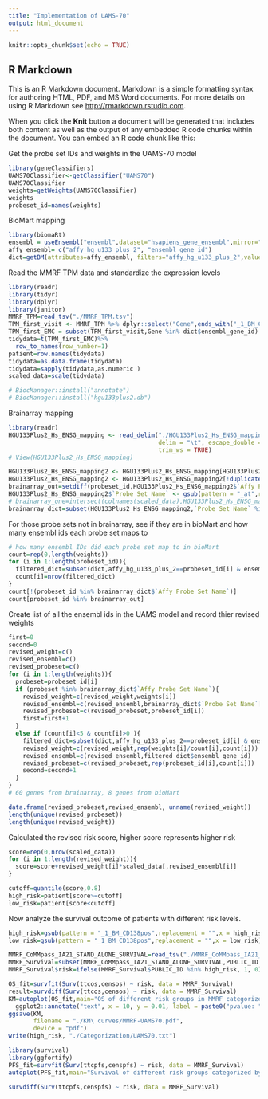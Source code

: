 ```yaml
---
title: "Implementation of UAMS-70"
output: html_document
---
```


```r
knitr::opts_chunk$set(echo = TRUE)
```

## R Markdown

This is an R Markdown document. Markdown is a simple formatting syntax for authoring HTML, PDF, and MS Word documents. For more details on using R Markdown see <http://rmarkdown.rstudio.com>.

When you click the **Knit** button a document will be generated that includes both content as well as the output of any embedded R code chunks within the document. You can embed an R code chunk like this:

Get the probe set IDs and weights in the UAMS-70 model
```r
library(geneClassifiers)
UAMS70Classifier<-getClassifier("UAMS70")
UAMS70Classifier
weights=getWeights(UAMS70Classifier)
weights
probeset_id=names(weights)
```
BioMart mapping
```r
library(biomaRt) 
ensembl = useEnsembl("ensembl",dataset="hsapiens_gene_ensembl",mirror="www") 
affy_ensembl= c("affy_hg_u133_plus_2", "ensembl_gene_id")
dict=getBM(attributes=affy_ensembl, filters="affy_hg_u133_plus_2",values = probeset_id, mart = ensembl)
```

Read the MMRF TPM data and standardize the expression levels
```r
library(readr)
library(tidyr)
library(dplyr)
library(janitor)
MMRF_TPM=read_tsv("./MMRF_TPM.tsv")
TPM_first_visit <- MMRF_TPM %>% dplyr::select("Gene",ends_with("_1_BM_CD138pos"))
TPM_first_EMC = subset(TPM_first_visit,Gene %in% dict$ensembl_gene_id)
tidydata=t(TPM_first_EMC)%>%
  row_to_names(row_number=1)
patient=row.names(tidydata)
tidydata=as.data.frame(tidydata)
tidydata=sapply(tidydata,as.numeric )
scaled_data=scale(tidydata)
```

```r
# BiocManager::install("annotate")
# BiocManager::install("hgu133plus2.db")
```


Brainarray mapping
```r
library(readr)
HGU133Plus2_Hs_ENSG_mapping <- read_delim("./HGU133Plus2_Hs_ENSG_mapping.txt", 
                                          delim = "\t", escape_double = FALSE, 
                                          trim_ws = TRUE)
# View(HGU133Plus2_Hs_ENSG_mapping)

HGU133Plus2_Hs_ENSG_mapping2 <- HGU133Plus2_Hs_ENSG_mapping[HGU133Plus2_Hs_ENSG_mapping$`Affy Probe Set Name` %in% probeset_id,c(1,7)]
HGU133Plus2_Hs_ENSG_mapping2 <- HGU133Plus2_Hs_ENSG_mapping2[!duplicated(HGU133Plus2_Hs_ENSG_mapping2),]
brainarray_out=setdiff(probeset_id,HGU133Plus2_Hs_ENSG_mapping2$`Affy Probe Set Name`) # not in brainarray, try bioMart
HGU133Plus2_Hs_ENSG_mapping2$`Probe Set Name` <- gsub(pattern = "_at",replacement = "",x = HGU133Plus2_Hs_ENSG_mapping2$`Probe Set Name`)
# brainarray_one=intersect(colnames(scaled_data),HGU133Plus2_Hs_ENSG_mapping2$`Probe Set Name`) 
brainarray_dict=subset(HGU133Plus2_Hs_ENSG_mapping2,`Probe Set Name` %in% colnames(scaled_data))# in TPM and have one ensembl to one probe set in brainarray
```

For those probe sets not in brainarray, see if they are in bioMart and how many ensembl ids each probe set maps to
```r
# how many ensembl IDs did each probe set map to in bioMart
count=rep(0,length(weights))
for (i in 1:length(probeset_id)){
  filtered_dict=subset(dict,affy_hg_u133_plus_2==probeset_id[i] & ensembl_gene_id %in% colnames(scaled_data))
  count[i]=nrow(filtered_dict)
}
count[!(probeset_id %in% brainarray_dict$`Affy Probe Set Name`)]
count[probeset_id %in% brainarray_out]
```

Create list of all the ensembl ids in the UAMS model and record thier revised weights
```r
first=0
second=0
revised_weight=c()
revised_ensembl=c()
revised_probeset=c()
for (i in 1:length(weights)){
  probeset=probeset_id[i]
  if (probeset %in% brainarray_dict$`Affy Probe Set Name`){
    revised_weight=c(revised_weight,weights[i])
    revised_ensembl=c(revised_ensembl,brainarray_dict$`Probe Set Name`[brainarray_dict$`Affy Probe Set Name`==probeset])
    revised_probeset=c(revised_probeset,probeset_id[i])
    first=first+1
  }
  else if (count[i]<5 & count[i]>0 ){
    filtered_dict=subset(dict,affy_hg_u133_plus_2==probeset_id[i] & ensembl_gene_id %in% colnames(scaled_data))
    revised_weight=c(revised_weight,rep(weights[i]/count[i],count[i])) # take the average of multiple ensembl genes mapping to the same probe set
    revised_ensembl=c(revised_ensembl,filtered_dict$ensembl_gene_id)
    revised_probeset=c(revised_probeset,rep(probeset_id[i],count[i]))
    second=second+1
  }
}
# 60 genes from brainarray, 8 genes from bioMart
```

```r
data.frame(revised_probeset,revised_ensembl, unname(revised_weight))
length(unique(revised_probeset))
length(unique(revised_weight))
```
Calculated the revised risk score, higher score represents higher risk
```r
score=rep(0,nrow(scaled_data))
for (i in 1:length(revised_weight)){
  score=score+revised_weight[i]*scaled_data[,revised_ensembl[i]]
}
```

```r
cutoff=quantile(score,0.8)
high_risk=patient[score>=cutoff]
low_risk=patient[score<cutoff]
```


Now analyze the survival outcome of patients with different risk levels.
```r
high_risk=gsub(pattern = "_1_BM_CD138pos",replacement = "",x = high_risk)
low_risk=gsub(pattern = "_1_BM_CD138pos",replacement = "",x = low_risk)
```

```r
MMRF_CoMMpass_IA21_STAND_ALONE_SURVIVAL=read_tsv("./MMRF_CoMMpass_IA21_STAND_ALONE_SURVIVAL.tsv")
MMRF_Survival=subset(MMRF_CoMMpass_IA21_STAND_ALONE_SURVIVAL,PUBLIC_ID %in% high_risk | PUBLIC_ID %in% low_risk)
MMRF_Survival$risk=ifelse(MMRF_Survival$PUBLIC_ID %in% high_risk, 1, 0) #risk=1 represents high risk
```

```r
OS_fit=survfit(Surv(ttcos,censos) ~ risk, data = MMRF_Survival)
result=survdiff(Surv(ttcos,censos) ~ risk, data = MMRF_Survival)
KM=autoplot(OS_fit,main="OS of different risk groups in MMRF categorized by UAMS-70")+
  ggplot2::annotate("text", x = 10, y = 0.01, label = paste0("pvalue: ", sprintf("%.2e", result$pvalue)) , size = 3, hjust = 0)
ggsave(KM, 
       filename = "./KM\ curves/MMRF-UAMS70.pdf",
       device = "pdf")
write(high_risk, "./Categorization/UAMS70.txt")
```

```r
library(survival)
library(ggfortify)
PFS_fit=survfit(Surv(ttcpfs,censpfs) ~ risk, data = MMRF_Survival)
autoplot(PFS_fit,main="Survival of different risk groups categorized by UAMS-70")
```
```r
survdiff(Surv(ttcpfs,censpfs) ~ risk, data = MMRF_Survival)
```

